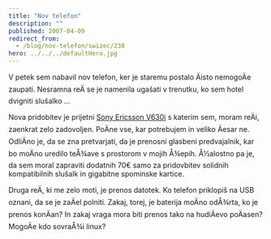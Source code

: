 ```yaml
---
title: "Nov telefon"
description: ""
published: 2007-04-09
redirect_from:
  - /blog/nov-telefon/swizec/238
hero: ../../../defaultHero.jpg
---
```


V petek sem nabavil nov telefon, ker je staremu postalo Äisto nemogoÄe zaupati. Nesramna reÄ se je namenila ugašati v trenutku, ko sem hotel dvigniti slušalko ...

Nova pridobitev je prijetni [Sony Ericsson V630i](http://www.sonyericsson.com/spg.jsp?cc=global&lc=en&ver=4001&template=pp1_1_1&zone=pp&lm=pp1&pid=10457) s katerim sem, moram reÄi, zaenkrat zelo zadovoljen. PoÄne vse, kar potrebujem in veliko Äesar ne. OdliÄno je, da se zna pretvarjati, da je prenosni glasbeni predvajalnik, kar bo moÄno uredilo teÅ¾ave s prostorom v mojih Å¾epih. Å½alostno pa je, da sem moral zapraviti dodatnih 70€ samo za pridovbitev solidnih kompatibilnih slušalk in gigabitne spominske kartice.

Druga reÄ, ki me zelo moti, je prenos datotek. Ko telefon priklopiš na USB oznani, da se je zaÄel polniti. Zakaj, torej, je baterija moÄno odÅ¾rta, ko je prenos konÄan? In zakaj vraga mora biti prenos tako na hudiÄevo poÄasen? MogoÄe kdo sovraÅ¾i linux?
